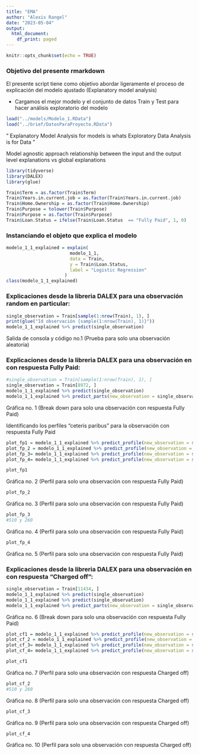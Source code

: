 ```yaml
---
title: "EMA"
author: "Alexis Rangel"
date: "2023-05-04"
output:
  html_document:
    df_print: paged
---
```


```r
knitr::opts_chunk$set(echo = TRUE)
```

### Objetivo del presente rmarkdown

El presente script tiene como objetivo abordar ligeramente el proceso de explicación del modelo ajustado (Explanatory model analysis)


- Cargamos el mejor modelo y el conjunto de datos Train y Test para hacer análisis exploratorio del modelo
```r
load("../models/Modelo_1.RData")
load("../brief/DatosParaProyecto.RData")
```


" Explanatory Model Analysis for models is whats Exploratory Data Analysis is for Data "

Model agnostic approach
relationship between the input and the output
level explanations vs global explanations
```r
library(tidyverse)
library(DALEX)
library(glue)
```

```r
Train$Term = as.factor(Train$Term)
Train$Years.in.current.job = as.factor(Train$Years.in.current.job)
Train$Home.Ownership = as.factor(Train$Home.Ownership)
Train$Purpose = tolower(Train$Purpose)
Train$Purpose = as.factor(Train$Purpose)
Train$Loan.Status = ifelse(Train$Loan.Status  == "Fully Paid", 1, 0)
```
### Instanciando el objeto que explica el modelo

```r
modelo_1_1_explained = explain(
                        modelo_1_1,
                        data = Train,
                        y = Train$Loan.Status,
                        label = "Logistic Regression"
                      )
class(modelo_1_1_explained)
```

### Explicaciones desde la libreria DALEX para una observación random en particular:

```r
single_observation = Train[sample(1:nrow(Train), 1), ]
print(glue("Id observación {sample(1:nrow(Train), 1)}"))
modelo_1_1_explained %>% predict(single_observation)
```

Salida de consola y código no.1 (Prueba para solo una observación aleatoria)

### Explicaciones desde la libreria DALEX para una observación en con respuesta Fully Paid:
 
```r
#single_observation = Train[sample(1:nrow(Train), 1), ]
single_observation = Train[8972, ]
modelo_1_1_explained %>% predict(single_observation)
modelo_1_1_explained %>% predict_parts(new_observation = single_observation) %>% plot(title="Break-Down for single obs with Fully Paid response")
```

Gráfica no. 1 (Break down para solo una observación con respuesta Fully Paid)


Identificando los perfiles "ceteris paribus" para la observación con respuesta Fully Paid

```r
plot_fp1 = modelo_1_1_explained %>% predict_profile(new_observation = select(single_observation, -c('ID'))) %>% plot(title="Break-Down Fully Paid response",  variables=c("Annual.Income"))
plot_fp_2 = modelo_1_1_explained %>% predict_profile(new_observation = select(single_observation, -c('ID'))) %>% plot(title="Break-Down Fully Paid response",  variables=c("Credit.Score"))
plot_fp_3= modelo_1_1_explained %>% predict_profile(new_observation = select(single_observation, -c('ID'))) %>% plot(title="Break-Down Fully Paid response",  variables=c("Current.Loan.Amount"))
plot_fp_4= modelo_1_1_explained %>% predict_profile(new_observation = select(single_observation, -c('ID'))) %>% plot(title="Break-Down Fully Paid response",  variables=c("Monthly.Debt"))
```



```r
plot_fp1
```
Gráfica no. 2 (Perfil para solo una observación con respuesta Fully Paid)
```r
plot_fp_2
```
Gráfica no. 3 (Perfil para solo una observación con respuesta Fully Paid)
```r
plot_fp_3
#510 y 260
```
Gráfica no. 4 (Perfil para solo una observación con respuesta Fully Paid)
```r
plot_fp_4
```
Gráfica no. 5 (Perfil para solo una observación con respuesta Fully Paid)

### Explicaciones desde la libreria DALEX para una observación en con respuesta "Charged off":

```r
single_observation = Train[11434, ]
modelo_1_1_explained %>% predict(single_observation)
modelo_1_1_explained %>% predict(single_observation)
modelo_1_1_explained %>% predict_parts(new_observation = single_observation) %>% plot(title="Break-Down for single obs with Charged Off response")
```
Gráfica no. 6 (Break down para solo una observación con respuesta Fully Paid)

```r
plot_cf1 = modelo_1_1_explained %>% predict_profile(new_observation = select(single_observation, -c('ID'))) %>% plot(title="Break-Down Charged Off response",  variables=c("Annual.Income"))
plot_cf_2 = modelo_1_1_explained %>% predict_profile(new_observation = select(single_observation, -c('ID'))) %>% plot(title="Break-Down Charged Off response",  variables=c("Credit.Score"))
plot_cf_3= modelo_1_1_explained %>% predict_profile(new_observation = select(single_observation, -c('ID'))) %>% plot(title="Break-Down Charged Off response",  variables=c("Current.Loan.Amount"))
plot_cf_4= modelo_1_1_explained %>% predict_profile(new_observation = select(single_observation, -c('ID'))) %>% plot(title="Break-Down Charged Off response",  variables=c("Monthly.Debt"))
```


```r
plot_cf1
```
Gráfica no. 7 (Perfil para solo una observación con respuesta Charged off)

```r
plot_cf_2
#510 y 260
```
Gráfica no. 8 (Perfil para solo una observación con respuesta Charged off)
```r
plot_cf_3
```
Gráfica no. 9 (Perfil para solo una observación con respuesta Charged off)
```r
plot_cf_4
```
Gráfica no. 10 (Perfil para solo una observación con respuesta Charged off)
